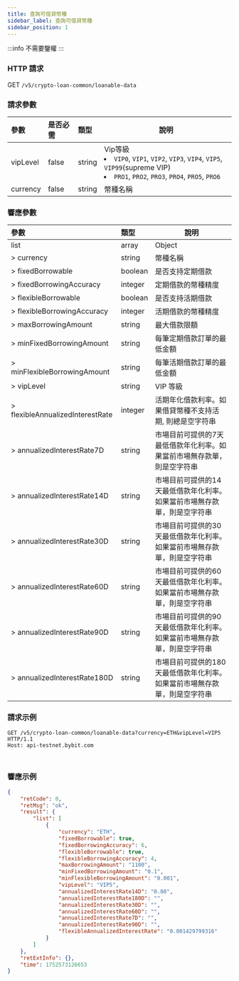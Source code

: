 ```yaml
---
title: 查詢可借貸幣種
sidebar_label: 查詢可借貸幣種
sidebar_position: 1
---
```

:::info
不需要鑒權
:::

### HTTP 請求
GET `/v5/crypto-loan-common/loanable-data`

### 請求參數
| 參數 | 是否必需 | 類型 | 說明|
|:----- |:-------|:-----|------ |
|vipLevel|false|string|Vip等級 <li>`VIP0`, `VIP1`, `VIP2`, `VIP3`, `VIP4`, `VIP5`, `VIP99`(supreme VIP)</li><li>`PRO1`, `PRO2`, `PRO3`, `PRO4`, `PRO5`, `PRO6`</li>|
|currency|false|string|幣種名稱|

### 響應參數
| 參數 | 類型 | 說明|
|:----- |:-----|----- |
|list|array |Object |
|> currency|string |幣種名稱|
|> fixedBorrowable|boolean |是否支持定期借款|
|> fixedBorrowingAccuracy|integer |定期借款的幣種精度|
|> flexibleBorrowable|boolean |是否支持活期借款|
|> flexibleBorrowingAccuracy|integer |活期借款的幣種精度|
|> maxBorrowingAmount|string |最大借款限額|
|> minFixedBorrowingAmount|string |每筆定期借款訂單的最低金額|
|> minFlexibleBorrowingAmount|string |每筆活期借款訂單的最低金額|
|> vipLevel|string |VIP 等級|
|> flexibleAnnualizedInterestRate|integer |活期年化借款利率。如果借貸幣種不支持活期, 則總是空字符串|
|> annualizedInterestRate7D|string |市場目前可提供的7天最低借款年化利率。如果當前市場無存款單，則是空字符串|
|> annualizedInterestRate14D|string |市場目前可提供的14天最低借款年化利率。如果當前市場無存款單，則是空字符串|
|> annualizedInterestRate30D|string |市場目前可提供的30天最低借款年化利率。如果當前市場無存款單，則是空字符串|
|> annualizedInterestRate60D|string |市場目前可提供的60天最低借款年化利率。如果當前市場無存款單，則是空字符串|
|> annualizedInterestRate90D|string |市場目前可提供的90天最低借款年化利率。如果當前市場無存款單，則是空字符串|
|> annualizedInterestRate180D|string |市場目前可提供的180天最低借款年化利率。如果當前市場無存款單，則是空字符串|


### 請求示例

<Tabs groupId="programming-languages">
<TabItem value="http" label="HTTP">

```http
GET /v5/crypto-loan-common/loanable-data?currency=ETH&vipLevel=VIP5 HTTP/1.1
Host: api-testnet.bybit.com
```

</TabItem>
<TabItem value="python" label="Python">

```python

```

</TabItem>

<TabItem value="Node" label="Node.js">

```n4js

```

</TabItem>
</Tabs>

### 響應示例

```json
{
    "retCode": 0,
    "retMsg": "ok",
    "result": {
        "list": [
            {
                "currency": "ETH",
                "fixedBorrowable": true,
                "fixedBorrowingAccuracy": 6,
                "flexibleBorrowable": true,
                "flexibleBorrowingAccuracy": 4,
                "maxBorrowingAmount": "1100",
                "minFixedBorrowingAmount": "0.1",
                "minFlexibleBorrowingAmount": "0.001",
                "vipLevel": "VIP5",
                "annualizedInterestRate14D": "0.08",
                "annualizedInterestRate180D": "",
                "annualizedInterestRate30D": "",
                "annualizedInterestRate60D": "",
                "annualizedInterestRate7D": "",
                "annualizedInterestRate90D": "",
                "flexibleAnnualizedInterestRate": "0.001429799316"
            }
        ]
    },
    "retExtInfo": {},
    "time": 1752573126653
}
```
